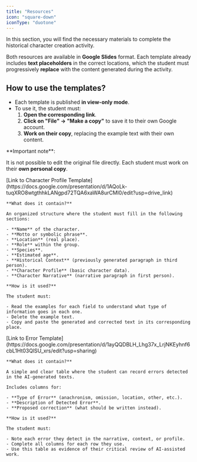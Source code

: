 ```yaml
---
title: "Resources"
icon: "square-down"
iconType: "duotone"
---
```


In this section, you will find the necessary materials to complete the historical character creation activity.

Both resources are available in **Google Slides** format. Each template already includes **text placeholders** in the correct locations, which the student must progressively **replace** with the content generated during the activity.

## How to use the templates?

- Each template is published **in view-only mode**.
- To use it, the student must:
  1. **Open the corresponding link**.
  2. **Click on "File" → "Make a copy"** to save it to their own Google account.
  3. **Work on their copy**, replacing the example text with their own content.

<Info>
  **Important note**:

  It is not possible to edit the original file directly. Each student must work on their **own personal copy**.
</Info>

<AccordionGroup>
  <Accordion title="Character Profile Template" icon="newspaper" iconType="duotone">
    <Icon icon="link" iconType="duotone" color="#851F6A" /> [Link to Character Profile Template](https://docs.google.com/presentation/d/1AQoLk-tuqXRO8wtgthhkLANgpd72TQA6xaWA8urCMl0/edit?usp=drive_link)

    **What does it contain?**

    An organized structure where the student must fill in the following sections:

    - **Name** of the character.
    - **Motto or symbolic phrase**.
    - **Location** (real place).
    - **Role** within the group.
    - **Species**.
    - **Estimated age**.
    - **Historical Context** (previously generated paragraph in third person).
    - **Character Profile** (basic character data).
    - **Character Narrative** (narrative paragraph in first person).

    **How is it used?**

    The student must:

    - Read the examples for each field to understand what type of information goes in each one.
    - Delete the example text.
    - Copy and paste the generated and corrected text in its corresponding place.
  </Accordion>
  <Accordion title="Error Table" icon="thumbs-down" iconType="duotone">
    <Icon icon="link" iconType="duotone" color="#851F6A" /> [Link to Error Template](https://docs.google.com/presentation/d/1ayQQDBLH_Lhg37x_LrjNKEyhnf6cbL1Ht03QlSU_xrs/edit?usp=sharing)

    **What does it contain?**

    A simple and clear table where the student can record errors detected in the AI-generated texts.

    Includes columns for:

    - **Type of Error** (anachronism, omission, location, other, etc.).
    - **Description of Detected Error**.
    - **Proposed correction** (what should be written instead).

    **How is it used?**

    The student must:

    - Note each error they detect in the narrative, context, or profile.
    - Complete all columns for each row they use.
    - Use this table as evidence of their critical review of AI-assisted work.
  </Accordion>
</AccordionGroup>
